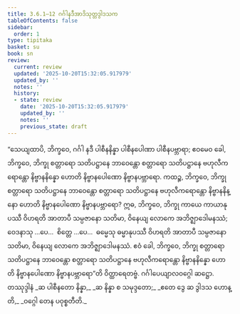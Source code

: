 ```yaml
---
title: 3.6.1–12 ဂင်္ဂါနဒီအာဒိသုတ္တဒွါဒသက
tableOfContents: false
sidebar:
  order: 1
type: tipitaka
basket: su
book: sn
review:
  current: review
  updated: '2025-10-20T15:32:05.917979'
  updated_by: ''
  notes: ''
  history:
  - state: review
    date: '2025-10-20T15:32:05.917979'
    updated_by: ''
    notes: ''
    previous_state: draft
---
```



<DynamicBreadcrumb />


<ReviewStatus review={frontmatter.review} showDetails={true} />

<HypothesisAnnotation frontmatter={frontmatter} />

<Division number="417–428" book="sn" e="ch" v="18" p="340">

<Paragraph number="975" book="sn">
“သေယျထာပိ, ဘိက္ခဝေ, ဂင်္ဂါ နဒီ ပါစီနနိန္နာ ပါစီနပေါဏာ ပါစီနပဗ္ဘာရာ; ဧဝမေဝ ခေါ, ဘိက္ခဝေ, ဘိက္ခု စတ္တာရော သတိပဋ္ဌာနေ ဘာဝေန္တော စတ္တာရော သတိပဋ္ဌာနေ ဗဟုလီကရောန္တော နိဗ္ဗာနနိန္နော ဟောတိ နိဗ္ဗာနပေါဏော နိဗ္ဗာနပဗ္ဘာရော.
</Paragraph>

<Paragraph number="976" book="sn">
ကထဉ္စ, ဘိက္ခဝေ, ဘိက္ခု စတ္တာရော သတိပဋ္ဌာနေ ဘာဝေန္တော စတ္တာရော သတိပဋ္ဌာနေ ဗဟုလီကရောန္တော နိဗ္ဗာနနိန္နော ဟောတိ နိဗ္ဗာနပေါဏော နိဗ္ဗာနပဗ္ဘာရော? ဣဓ, ဘိက္ခဝေ, ဘိက္ခု ကာယေ ကာယာနုပဿီ ဝိဟရတိ အာတာပီ သမ္ပဇာနော သတိမာ, ဝိနေယျ လောကေ အဘိဇ္ဈာဒေါမနဿံ; ဝေဒနာသု …ပေ…  စိတ္တေ …ပေ…  ဓမ္မေသု ဓမ္မာနုပဿီ ဝိဟရတိ အာတာပီ သမ္ပဇာနော သတိမာ, ဝိနေယျ လောကေ အဘိဇ္ဈာဒေါမနဿံ. ဧဝံ ခေါ, ဘိက္ခဝေ, ဘိက္ခု စတ္တာရော သတိပဋ္ဌာနေ ဘာဝေန္တော စတ္တာရော သတိပဋ္ဌာနေ ဗဟုလီကရောန္တော နိဗ္ဗာနနိန္နော ဟောတိ နိဗ္ဗာနပေါဏော နိဗ္ဗာနပဗ္ဘာရော”တိ ဝိတ္ထာရေတဗ္ဗံ.

</Paragraph>
</Division>

<Paragraph number="977" type="center" book="sn">
ဂင်္ဂါပေယျာလဝဂ္ဂေါ ဆဋ္ဌော.



</Paragraph>

<Paragraph number="978" type="center" book="sn">
တဿုဒ္ဒါနံ


</Paragraph>

<Paragraph number="979" type="verses" book="sn">
_ဆ ပါစီနတော နိန္နာ,_  
_ဆ နိန္နာ စ သမုဒ္ဒတော;_  
_ဧတေ ဒွေ ဆ ဒွါဒသ ဟောန္တိ,_  
_ဝဂ္ဂေါ တေန ပဝုစ္စတီတိ._
</Paragraph>